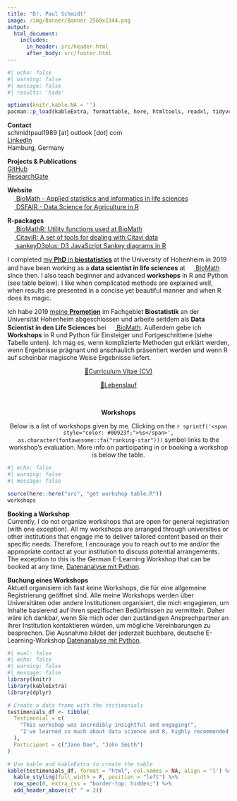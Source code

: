 ---
title: "Dr. Paul Schmidt"
image: /img/Banner/Banner 2560x1344.png
output: 
  html_document:
    includes:
      in_header: src/header.html
      after_body: src/footer.html
---

```{r setup}
#| echo: false
#| warning: false
#| message: false
#| results: 'hide'

options(knitr.kable.NA = '')
pacman::p_load(kableExtra, formattable, here, htmltools, readxl, tidyverse)
```

<!-- Contact symbols left -->
<div class = "row"> 
<div class = "col-md-6">

<b>Contact</b> </br>
<i class="fa fa-envelope" style="color: #00923f;">
</i> schmidtpaul1989 [at] outlook [dot] com </a> </br>
<a href="https://www.linkedin.com/in/schmidtpaul1989/">
<i class="fa fa-linkedin" style="color: #00923f;">
</i> LinkedIn </a> </br>
<!-- <a href="https://mastodon.social/@Schmidtpaul1989"> -->
<!-- <span style="font-weight: bold; color: #00923f;">m</span> -->
<!-- </i> Mastodon </a> </br> -->
<!-- <a href="https://twitter.com/SchmidtPaul1989"> -->
<!-- <i class="fa fa-twitter" style="color: #00923f;"> -->
<!-- </i> Twitter (X) </a> </br> -->
<!-- <a href="https://www.xing.com/profile/Paul_Schmidt393/cv"> -->
<!-- <i class="fa fa-xing" style="color: #00923f;"> -->
<!-- </i> Xing </a> </br>  -->
<i class="fa fa-home" style="color: #00923f;">
</i> Hamburg, Germany </br>

<b>Projects & Publications</b> </br>
<a href="https://github.com/SchmidtPaul/">
<i class="fa fa-github" style="color: #00923f;">
</i> GitHub </a> </br>
<a href="https://www.researchgate.net/profile/Paul_Schmidt17">
<i class="fa fa-pencil" style="color: #00923f;">
</i> ResearchGate </a> </br>

</div> 
<!-- Contact symbols right -->
<div class = "col-md-6">

<b>Website</b> </br>
<a href="https://www.biomath.de/">
<img src="https://raw.githubusercontent.com/SchmidtPaul/Schmidtpaul.github.io/main/img/Banner/images/BioMathfavicon-32x32.png" width=16 height=16/>
</i>BioMath - Applied statistics and informatics in life sciences</a> </br>
<a href="https://schmidtpaul.github.io/dsfair_quarto/">
<img src="https://github.com/SchmidtPaul/dsfair_quarto/blob/master/img/favicon-32x32.png?raw=true" width=16 height=16/>
</i> DSFAIR - Data Science for Agriculture in R </a>

<b>R-packages</b> </br>
<a href="https://schmidtpaul.github.io/BioMathR/">
<img src="https://raw.githubusercontent.com/SchmidtPaul/BioMathR/main/docs/favicon-32x32.png" width=16 height=16/>
</i> BioMathR: Utility functions used at BioMath </a> </br>
<a href="https://schmidtpaul.github.io/CitaviR/">
<img src="https://raw.githubusercontent.com/SchmidtPaul/CitaviR/master/docs/favicon-32x32.png" width=16 height=16/>
</i> CitaviR: A set of tools for dealing with Citavi data </a> </br>
<a href="https://schmidtpaul.github.io/sankeyD3plus/">
<img src="https://raw.githubusercontent.com/SchmidtPaul/sankeyD3plus/main/docs/favicon-32x32.png" width=16 height=16/>
</i> sankeyD3plus: D3 JavaScript Sankey diagrams in R </a> </br>

</div> 
</div>

<!-- Kurzbeschreibung eng -->
<div class = "row"> 
<div class = "col-md-6">
I completed <a href='https://opus.uni-hohenheim.de/volltexte/2020/1720/'>my **PhD** in **biostatistics**</a> at the University of Hohenheim in 2019 and have been working as a **data scientist in life sciences** at <a href="https://www.biomath.de/">
<img src="https://raw.githubusercontent.com/SchmidtPaul/Schmidtpaul.github.io/main/img/Banner/images/BioMathfavicon-32x32.png" width=16 height=16/>
</i>BioMath</a> since then. I also teach beginner and advanced **workshops** in R and Python (see table below). I like when complicated methods are explained well, when results are presented in a concise yet beautiful manner and when R does its magic.
</div> 
<!-- Kurzbeschreibung deu -->
<div class = "col-md-6">
Ich habe 2019 <a href='https://opus.uni-hohenheim.de/volltexte/2020/1720/'>meine **Promotion**</a> im Fachgebiet **Biostatistik** an der Universität Hohenheim abgeschlossen und arbeite seitdem als **Data Scientist in den Life Sciences** bei <a href="https://www.biomath.de/">
<img src="https://raw.githubusercontent.com/SchmidtPaul/Schmidtpaul.github.io/main/img/Banner/images/BioMathfavicon-32x32.png" width=16 height=16/>
</i>BioMath</a>. Außerdem gebe ich **Workshops** in R und Python für Einsteiger und Fortgeschrittene (siehe Tabelle unten). Ich mag es, wenn komplizierte Methoden gut erklärt werden, wenn Ergebnisse prägnant und anschaulich präsentiert werden und wenn R auf scheinbar magische Weise Ergebnisse liefert.
</div>
</div>

<div class = "row"> 
<div class = "col-md-5">
<p align="center"><a href="https://github.com/SchmidtPaul/Schmidtpaul.github.io/blob/main/CV/CVeng.pdf" target="_blank" rel="noopener noreferrer">&#128195;Curriculum Vitae (CV)</a></p>
</div> 
<div class = "col-md-7">
<p align="center"><a href="https://github.com/SchmidtPaul/Schmidtpaul.github.io/blob/main/CV/CVger.pdf" target="_blank" rel="noopener noreferrer">&#128195;Lebenslauf</a></p>
</div> 
</div>
<br>

<p align="center"><b>Workshops</b></p>

<p align="center">Below is a list of workshops given by me. Clicking on the `r sprintf('<span style="color: #00923f;">%s</span>', as.character(fontawesome::fa("ranking-star")))` symbol links to the workshop's evaluation. More info on participating in or booking a workshop is below the table.</p>

<!-- Workshop Tabelle -->
```{r workshops}
#| echo: false
#| warning: false
#| message: false

source(here::here("src", "get workshop table.R"))
workshops
```

<!-- WorkshopBuchen eng -->
<div class="row"> 
<div class="col-md-6">
<b> Booking a Workshop </b> </br>
Currently, I do not organize workshops that are open for general registration (with one exception). All my workshops are arranged through universities or other institutions that engage me to deliver tailored content based on their specific needs. Therefore, I encourage you to reach out to me and/or the appropriate contact at your institution to discuss potential arrangements. The exception to this is the German E-Learning Workshop that can be booked at any time, <a href="https://biomath.de/services/datenanalyse-mit-python-e-learning-kurs/">Datenanalyse mit Python</a>.
</div> 
<!-- WorkshopBuchen deu -->
<div class="col-md-6">
<b> Buchung eines Workshops </b> </br>
Aktuell organisiere ich fast keine Workshops, die für eine allgemeine Registrierung geöffnet sind. Alle meine Workshops werden über Universitäten oder andere Institutionen organisiert, die mich engagieren, um Inhalte basierend auf ihren spezifischen Bedürfnissen zu vermitteln. Daher wäre ich dankbar, wenn Sie mich oder den zuständigen Ansprechpartner an Ihrer Institution kontaktieren würden, um mögliche Vereinbarungen zu besprechen. Die Ausnahme bildet der jederzeit buchbare, deutsche E-Learning-Workshop <a href="https://biomath.de/services/datenanalyse-mit-python-e-learning-kurs/">Datenanalyse mit Python</a>.
</div>
</div>


```{r}
#| eval: false
#| echo: false
#| warning: false
#| message: false
library(knitr)
library(kableExtra)
library(dplyr)

# Create a data frame with the testimonials
testimonials_df <- tibble(
  Testimonial = c(
    "This workshop was incredibly insightful and engaging!",
    "I've learned so much about data science and R, highly recommended."
  ),
  Participant = c("Jane Doe", "John Smith")
)

# Use kable and kableExtra to create the table
kable(testimonials_df, format = "html", col.names = NA, align = 'l') %>% 
  kable_styling(full_width = F, position = "left") %>%
  row_spec(0, extra_css = "border-top: hidden;") %>%
  add_header_above(c(" " = 2))
```

